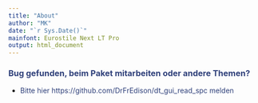 ```yaml
---
title: "About"
author: "MK"
date: "`r Sys.Date()`"
mainfont: Eurostile Next LT Pro
output: html_document
---
```


### <span style="color:#2f407a"> Bug gefunden, beim Paket mitarbeiten oder andere Themen? </span>

* <span style="color:#2f407a"> Bitte hier https://github.com/DrFrEdison/dt_gui_read_spc melden </span>